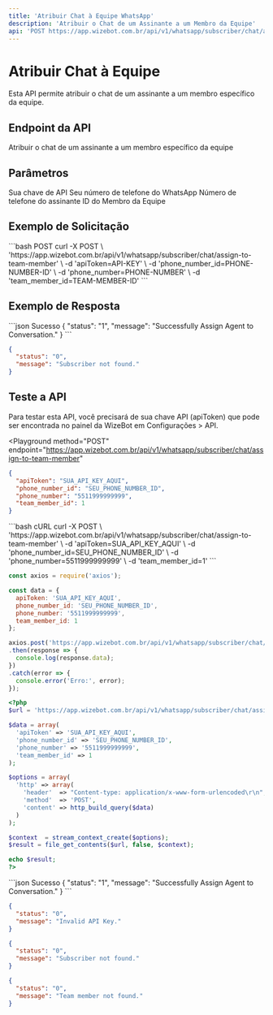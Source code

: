 ```yaml
---
title: 'Atribuir Chat à Equipe WhatsApp'
description: 'Atribuir o Chat de um Assinante a um Membro da Equipe'
api: 'POST https://app.wizebot.com.br/api/v1/whatsapp/subscriber/chat/assign-to-team-member'
---
```


# Atribuir Chat à Equipe

Esta API permite atribuir o chat de um assinante a um membro específico da equipe.

## Endpoint da API

<ParamField method="POST" type="string">
  Atribuir o chat de um assinante a um membro específico da equipe
</ParamField>

## Parâmetros

<ParamField query="apiToken" type="string" required>
  Sua chave de API
</ParamField>

<ParamField query="phone_number_id" type="string" required>
  Seu número de telefone do WhatsApp
</ParamField>

<ParamField query="phone_number" type="string" required>
  Número de telefone do assinante
</ParamField>

<ParamField query="team_member_id" type="integer" required>
  ID do Membro da Equipe
</ParamField>

## Exemplo de Solicitação

<CodeGroup>
```bash POST
curl -X POST \ 
'https://app.wizebot.com.br/api/v1/whatsapp/subscriber/chat/assign-to-team-member' \
-d 'apiToken=API-KEY' \
-d 'phone_number_id=PHONE-NUMBER-ID' \
-d 'phone_number=PHONE-NUMBER' \
-d 'team_member_id=TEAM-MEMBER-ID'
```
</CodeGroup>

## Exemplo de Resposta

<CodeGroup>
```json Sucesso
{
  "status": "1",
  "message": "Successfully Assign Agent to Conversation."
}
```

```json Erro
{
  "status": "0",
  "message": "Subscriber not found."
}
```
</CodeGroup>

## Teste a API

<Note>
  Para testar esta API, você precisará de sua chave API (apiToken) que pode ser encontrada no painel da WizeBot em Configurações > API.
</Note>

<Playground
  method="POST"
  endpoint="https://app.wizebot.com.br/api/v1/whatsapp/subscriber/chat/assign-to-team-member"
>
  ```json
  {
    "apiToken": "SUA_API_KEY_AQUI",
    "phone_number_id": "SEU_PHONE_NUMBER_ID",
    "phone_number": "5511999999999",
    "team_member_id": 1
  }
  ```
</Playground>

<RequestExample>
  ```bash cURL
  curl -X POST \
    'https://app.wizebot.com.br/api/v1/whatsapp/subscriber/chat/assign-to-team-member' \
    -d 'apiToken=SUA_API_KEY_AQUI' \
    -d 'phone_number_id=SEU_PHONE_NUMBER_ID' \
    -d 'phone_number=5511999999999' \
    -d 'team_member_id=1'
  ```

  ```javascript Node.js
  const axios = require('axios');

  const data = {
    apiToken: 'SUA_API_KEY_AQUI',
    phone_number_id: 'SEU_PHONE_NUMBER_ID',
    phone_number: '5511999999999',
    team_member_id: 1
  };

  axios.post('https://app.wizebot.com.br/api/v1/whatsapp/subscriber/chat/assign-to-team-member', data)
  .then(response => {
    console.log(response.data);
  })
  .catch(error => {
    console.error('Erro:', error);
  });
  ```

  ```php PHP
  <?php
  $url = 'https://app.wizebot.com.br/api/v1/whatsapp/subscriber/chat/assign-to-team-member';
  
  $data = array(
    'apiToken' => 'SUA_API_KEY_AQUI',
    'phone_number_id' => 'SEU_PHONE_NUMBER_ID',
    'phone_number' => '5511999999999',
    'team_member_id' => 1
  );
  
  $options = array(
    'http' => array(
      'header'  => "Content-type: application/x-www-form-urlencoded\r\n",
      'method'  => 'POST',
      'content' => http_build_query($data)
    )
  );
  
  $context  = stream_context_create($options);
  $result = file_get_contents($url, false, $context);
  
  echo $result;
  ?>
  ```
</RequestExample>

<ResponseExample>
  ```json Sucesso
  {
    "status": "1",
    "message": "Successfully Assign Agent to Conversation."
  }
  ```

  ```json Erro - API Key Inválida
  {
    "status": "0",
    "message": "Invalid API Key."
  }
  ```

  ```json Erro - Assinante Não Encontrado
  {
    "status": "0",
    "message": "Subscriber not found."
  }
  ```

  ```json Erro - Membro da Equipe Não Encontrado
  {
    "status": "0",
    "message": "Team member not found."
  }
  ```
</ResponseExample>
